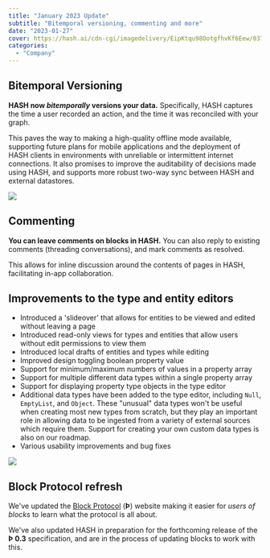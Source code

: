 ```yaml
---
title: "January 2023 Update"
subtitle: "Bitemporal versioning, commenting and more"
date: "2023-01-27"
cover: https://hash.ai/cdn-cgi/imagedelivery/EipKtqu98OotgfhvKf6Eew/03764ed2-9694-4f73-8d14-7f8725c9c000/public
categories: 
  - "Company"
---
```


## Bitemporal Versioning

**HASH now _bitemporally_ versions your data.** Specifically, HASH captures the time a user recorded an action, and the time it was reconciled with your graph.

This paves the way to making a high-quality offline mode available, supporting future plans for mobile applications and the deployment of HASH clients in environments with unreliable or intermittent internet connections. It also promises to improve the auditability of decisions made using HASH, and supports more robust two-way sync between HASH and external datastores.

![](https://hash.ai/cdn-cgi/imagedelivery/EipKtqu98OotgfhvKf6Eew/084566d5-e8e1-4c8d-36b4-20b26303f000/public)

## Commenting

**You can leave comments on blocks in HASH.** You can also reply to existing comments (threading conversations), and mark comments as resolved.

This allows for inline discussion around the contents of pages in HASH, facilitating in-app collaboration.

## Improvements to the type and entity editors

- Introduced a 'slideover' that allows for entities to be viewed and edited without leaving a page
- Introduced read-only views for types and entities that allow users without edit permissions to view them
- Introduced local drafts of entities and types while editing
- Improved design toggling boolean property value
- Support for minimum/maximum numbers of values in a property array
- Support for multiple different data types within a single property array
- Support for displaying property type objects in the type editor
- Additional data types have been added to the type editor, including `Null`, `EmptyList`, and `Object`. These "unusual" data types won't be useful when creating most new types from scratch, but they play an important role in allowing data to be ingested from a variety of external sources which require them. Support for creating your own custom data types is also on our roadmap.
- Various usability improvements and bug fixes

![](https://hash.ai/cdn-cgi/imagedelivery/EipKtqu98OotgfhvKf6Eew/257959f4-99ce-4d2a-0660-6462c3c0e300/public)

## Block Protocol refresh

We've updated the [Block Protocol](https://blockprotocol.org/) (**Þ**) website making it easier for _users of blocks_ to learn what the protocol is all about.

We've also updated HASH in preparation for the forthcoming release of the **Þ 0.3** specification, and are in the process of updating blocks to work with this.
